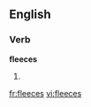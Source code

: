 
==English==

===Verb===
'''fleeces'''

# {{third-person singular of|[[fleece]]}}

[[fr:fleeces]]
[[vi:fleeces]]